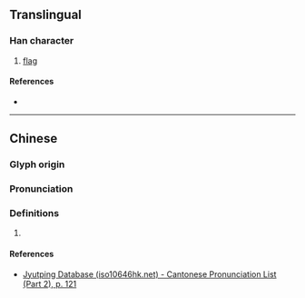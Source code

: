 {{character info}}
==Translingual==

===Han character===
{{Han char|rn=70|rad=方|as=15|sn=19|four=|canj=YSOYM|ids=⿸𭤨亶}}

# [[flag]]

====References====
* {{Han ref|kx=0485.140|dkj=13705|dj=0847.150|hdz=32185.080|uh=65DC|ud=26076}}

----

==Chinese==
{{zh-forms}}

===Glyph origin===
{{Han etym}}

===Pronunciation===
{{zh-pron
|m=zhān
|c=zin1
|mc=y
|oc=y
|cat=
}}

===Definitions===
{{zh-hanzi}}

# {{rfdef|zh}}

====References====
* [http://www.iso10646hk.net/jp/document/download.jsp Jyutping Database (iso10646hk.net) - Cantonese Pronunciation List (Part 2), p. 121]